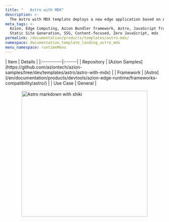 ```yaml
---
title: "   Astro with MDX"
description: >-
  The Astro with MDX template deploys a new edge application based on Astro, using @astrojs/mdx to author content using MDX.
meta_tags: >-
  Azion, Edge Computing, Azion Bundler framework, Astro, JavaScript frameworks,
  Static Site Generation, SSG, Content-focused, Zero JavaScript, mdx
permalink: /documentation/products/templates/astro-mdx/
namespace: documentation_template_landing_astro_mdx
menu_namespace: runtimeMenu
---
```



<div class="[&_.flex.flex-col]:!gap-4 [&_.flex.flex-col]:md:!gap-8 [&_.flex.flex-col]:2xl:!gap-16">
  <SectionBasicContent
    titleTag="h2"
    description="The Astro with MDX template deploys a new edge application based on Astro, using @astrojs/mdx to author content using MDX. This template combines the power of Markdown with the flexibility of JSX, allowing you to create dynamic, interactive content while maintaining the simplicity of Markdown syntax."
    buttons={[
      { label: "Deploy template", link: "https://console.azion.com/create/astro/astro-with-mdx", outlined: false, icon: "ai ai-azion", iconPos: "left" },
      { label: "View demo", link: "https://xue4sl944m.map.azionedge.net/", severity: "secondary", target:"_blank" }
    ]}
  />
</div>

<div style="display: flex; gap: 1rem; align-items: center; flex-direction: row; flex-wrap: wrap;">
  <div style="flex: 1; min-width: 300px;">
    | Item | Details |
    |:----------|:------|
    | Repository | [Azion Samples](https://github.com/aziontech/azion-samples/tree/dev/templates/astro/astro-with-mdx) |
    | Framework | [Astro](/en/documentation/products/devtools/azion-edge-runtime/frameworks-compatibility/astro/) |
    | Use Case | General |
  </div>
  <div style="display: flex; justify-content: center; align-items: center; flex: 1; min-width: 300px;">
    <img src="/assets/docs/images/uploads/template-showcase/astro/astro-mdx.png" width="400" alt="Astro markdown with shiki" style="max-width: 100%; height: auto;" />
  </div>
</div>

